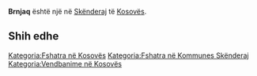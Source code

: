 {{Fshat në 
 | Emri                = Brnjaq
 | EmriAlt                = 
 | NAME_SHORT_FORM=      
 | NAME_GENERIC=      
 | NAME_SORT_NAME_RO=      BRNJAQ
 | FULL_NAME_RO = Brnjaq
 | FULL_NAME_ND_RO=Brnjaq
 | SORT_NAME_RG=BRNJAQ
 | FULL_NAME_RG=Brnjaq
 | FULL_NAME_ND_RG=Brnjaq
 | SRP_NAME_SHORT_FORM=      
 | SRP_NAME_GENERIC=      
 | SRP_NAME_SORT_NAME_RO=      
 | SRP_FULL_NAME_RO = 
 | SRP_FULL_NAME_ND_RO=
 | SRP_SORT_NAME_RG=
 | SRP_FULL_NAME_RG=
 | SRP_FULL_NAME_ND_RG=
 | Emri (Rasa dhanore) = 
 | Figura              = 
 | Shteti              = Kosovo
 | Komuna              = Skënderaj
 | Kodi postar         = 
 | Sipërfaqja          = 

 | Popullsia           = 

 | Regj. i popullsisë  = 
 | Dend. e popullsisë  = 
 | Faqja zyrtare       = 
 <!--- Koordinatat ----> 
 | Gjerësia            = 42.366389
 | Gjatësia            = 20.613056
 | Lartësia            = 
}}
'''Brnjaq''' është një [[]] në [[Skënderaj]] të [[Kosovës]].

<!-- == Gjeografia == -->
<!-- == Historia == -->
<!-- == Demografia == -->
== Shih edhe ==
{{Komuna Skënderaj}}
{{Kosovo-Administrata-Cung}}

[[Kategoria:Fshatra në Kosovës]]
[[Kategoria:Fshatra në Kommunes Skënderaj]]
[[Kategoria:Vendbanime në Kosovës]]